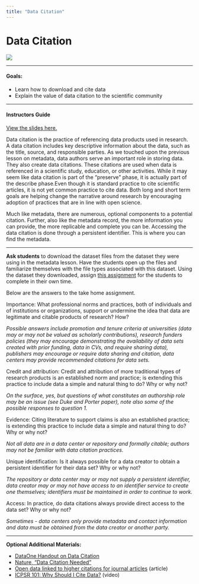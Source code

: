 ```yaml
---
title: "Data Citation"
---
```


# Data Citation

![](images/bannercite.png)

--------------

#### **Goals**: 

* Learn how to download and cite data
* Explain the value of data citation to the scientific community

---------------

#### **Instructors Guide **

[View the slides here.](https://docs.google.com/presentation/d/1yhp0bUHgUtqh8TIAlj1pEwmv90dPL33N8u6zgfzZCE0/edit?usp=sharing)

Data citation is the practice of referencing data products used in research. A data citation includes key descriptive information about the data, such as the title, source, and responsible parties. As we touched upon the previous lesson on metadata, data authors serve an important role in storing data. They also create data citations. These citations are used when data is referenced in a scientific study, education, or other activities. While it may seem like data citation is part of the “preserve” phase, it is actually part of the describe phase.Even though it is standard practice to cite scientific articles, it is not yet common practice to cite data. Both long and short term goals are helping change the narrative around research by encouraging adoption of practices that are in line with open science. 

Much like metadata, there are numerous, optional components to a potential citation. Further, also like the metadata record, the more information you can provide, the more replicable and complete you can be. Accessing the data citation is done through a persistent identifier. This is where you can find the metadata. 

---------------

**Ask students** to download the dataset files from the dataset they were using in the metadata lesson. Have the students open up the files and familiarize themselves with the file types associated with this dataset. Using the dataset they downloaded, assign [this assignment](https://docs.google.com/document/d/1_ei9YN7lofG-BJPDZKYJ9fc_oSsARTYIQ_V42xleP2s/edit?usp=sharing) for the students to complete in their own time.

Below are the answers to the take home assignment. 

Importance: What professional norms and practices, both of individuals and of institutions or organizations, support or undermine the idea that data are legitimate and citable products of research? How? 

*Possible answers include promotion and tenure criteria at universities (data may or may not be valued as scholarly contributions), research funders policies (they may encourage demonstrating the availability of data sets created with prior funding, data in CVs, and require sharing data), publishers may encourage or require data sharing and citation, data centers may provide recommended citations for data sets.*

Credit and attribution: Credit and attribution of more traditional types of research products is an established norm and practice; is extending this practice to include data a simple and natural thing to do? Why or why not? 

*On the surface, yes, but questions of what constitutes an authorship role may be an issue (see Duke and Porter paper), note also some of the possible responses to question 1.*

Evidence: Citing literature to support claims is also an established practice; is extending this practice to include data a simple and natural thing to do? Why or why not? 

*Not all data are in a data center or repository and formally citable; authors may not be familiar with data citation practices.* 

Unique identification: Is it always possible for a data creator to obtain a persistent identifier for their data set? Why or why not?

*The repository or data center may or may not supply a persistent identifier, data creator may or may not have access to an identifier service to create one themselves; identifiers must be maintained in order to continue to work.* 

Access: In practice, do data citations always provide direct access to the data set? Why or why not? 

*Sometimes - data centers only provide metadata and contact information and data must be obtained from the data creator or another party.*

---------------

**Optional Additional Materials:** 

* [DataOne Handout on Data Citation](https://old.dataone.org/sites/all/documents/education-modules/handouts/L08_DataCitation_Handout.pdf)
* [Nature, “Data Citation Needed”](https://www.nature.com/articles/s41597-019-0026-5)
* [Open data linked to higher citations for journal articles](https://www.chemistryworld.com/news/open-data-linked-to-higher-citations-for-journal-articles/3010723.article) (article)
* [ICPSR 101: Why Should I Cite Data?](https://www.youtube.com/watch?v=jiCZKV-alC0) (video)